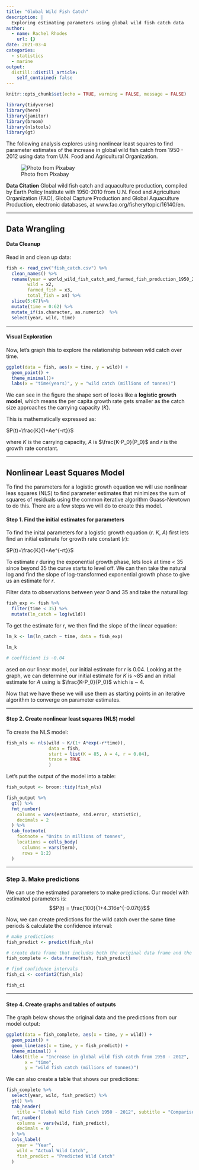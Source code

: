 ```yaml
---
title: "Global Wild Fish Catch"
description: |
  Exploring estimating parameters using global wild fish catch data
author:
  - name: Rachel Rhodes
    url: {}
date: 2021-03-4
categories:
  - statistics
  - marine
output:
  distill::distill_article:
    self_contained: false
---
```



```r
knitr::opts_chunk$set(echo = TRUE, warning = FALSE, message = FALSE)

library(tidyverse)
library(here)
library(janitor)
library(broom)
library(nlstools)
library(gt)
```

The following analysis explores using nonlinear least squares to find parameter estimates of the increase in global wild fish catch from 1950 - 2012 using data from U.N. Food and Agricultural Organization.  

![Photo from Pixabay](fish.jpg)

**Data Citation** Global wild fish catch and aquaculture production, compiled by Earth Policy Institute with 1950-2010 from U.N. Food and Agriculture Organization (FAO), Global Capture Production and Global Aquaculture Production, electronic databases, at www.fao.org/fishery/topic/16140/en.

---

## Data Wrangling

#### Data Cleanup
Read in and clean up data:
```r
fish <- read_csv("fish_catch.csv") %>% 
  clean_names() %>% 
  rename(year = world_wild_fish_catch_and_farmed_fish_production_1950_2012, 
        wild = x2,
        farmed_fish = x3,
        total_fish = x4) %>% 
  slice(5:67)%>% 
  mutate(time = 0:62) %>% 
  mutate_if(is.character, as.numeric)  %>% 
  select(year, wild, time)
```

---

#### Visual Exploration
Now, let's graph this to explore the relationship between wild catch over time. 


```r
ggplot(data = fish, aes(x = time, y = wild)) +
  geom_point() +
  theme_minimal()+
  labs(x = "time(years)", y = "wild catch (millions of tonnes)")
```


We can see in the figure the shape sort of looks like a **logistic growth model**, which means the per capita growth rate gets smaller as the catch size approaches the carrying capacity ($K$). 

This is mathematically expressed as:

$P(t)=\frac{K}{1+Ae^{-rt}}$ 

where $K$ is the carrying capacity, $A$ is $\frac{K-P_0}{P_0}$ and $r$ is the growth rate constant.

---

## Nonlinear Least Squares Model

To find the parameters for a logistic growth equation we will use nonlinear leas squares (NLS) to find parameter estimates that minimizes the sum of squares of residuals using the common iterative algorithm Guass-Newtown to do this. There are a few  steps we will do to create this model. 


#### Step 1. Find the initial estimates for parameters

To find the inital parameters for a logistic growth equation ($r$. $K$, $A$) first lets find an initial estimate for growth rate constant ($r$):

$P(t)=\frac{K}{1+Ae^{-rt}}$ 

To estimate $r$ during the exponential growth phase, lets look at time < 35 since beyond 35 the curve starts to level off. We can then take the natural log and find the slope of log-transformed exponential growth phase to give us an estimate for $r$. 

Filter data to observations between year 0 and 35 and take the natural log:

```r
fish_exp <- fish %>% 
  filter(time < 35) %>% 
  mutate(ln_catch = log(wild))
```

To get the estimate for $r$, we then find the slope of the linear equation:

```r
lm_k <- lm(ln_catch ~ time, data = fish_exp)

lm_k

# coefficient is ~0.04
```

ased on our linear model, our initial estimate for $r$ is 0.04. Looking at the graph, we can determine our initial estimate for $K$ is ~85 and an initial estimate for $A$ using is $\frac{K-P_0}{P_0}$ which is ~ 4. 

Now that we have these we will use them as starting points in an iterative algorithm to converge on parameter estimates.  

---

#### Step 2. Create nonlinear least squares (NLS) model

To create the NLS model:

```r
fish_nls <- nls(wild ~ K/(1+ A*exp(-r*time)),
                data = fish,
                start = list(K = 85, A = 4, r = 0.04),
                trace = TRUE
                )
```

Let's put the output of the model into a table:

```r
fish_output <- broom::tidy(fish_nls)

fish_output %>% 
  gt() %>% 
  fmt_number(
    columns = vars(estimate, std.error, statistic),
    decimals = 2
  ) %>% 
  tab_footnote(
    footnote = "Units in millions of tonnes",
    locations = cells_body(
      columns = vars(term),
      rows = 1:2)
  )
```


---

### Step 3. Make predictions

We can use the estimated parameters to make predictions. Our model with estimated parameters is:
$$P(t) = \frac{100}{1+4.316e^{-0.07t}}$$


Now, we can create predictions for the wild catch over the same time periods & calculate the confidence interval:

```r
# make predictions 
fish_predict <- predict(fish_nls)

# create data frame that includes both the original data frame and the new predictions
fish_complete <- data.frame(fish, fish_predict)

# find confidence intervals
fish_ci <- confint2(fish_nls)

fish_ci
```

---

#### Step 4. Create graphs and tables of outputs

The graph below shows the original data and the predictions from our model output:

```r
ggplot(data = fish_complete, aes(x = time, y = wild)) +
  geom_point() +
  geom_line(aes(x = time, y = fish_predict)) +
  theme_minimal() +
  labs(title = "Increase in global wild fish catch from 1950 - 2012", 
       x = "time",
       y = "wild fish catch (millions of tonnes)")
```


We can also create a table that shows our predictions:

```r
fish_complete %>% 
  select(year, wild, fish_predict) %>% 
  gt() %>% 
  tab_header(
    title = "Global Wild Fish Catch 1950 - 2012", subtitle = "Comparison of actual and predicted fish catch in millions of tonnes") %>%
  fmt_number(
    columns = vars(wild, fish_predict),
    decimals = 0
  ) %>% 
  cols_label(
    year = "Year",
    wild = "Actual Wild Catch",
    fish_predict = "Predicted Wild Catch"
  ) 
  
```